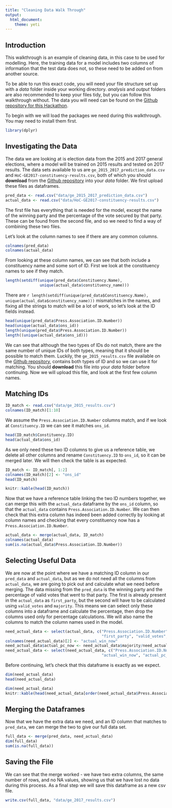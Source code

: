 ---
title: "Cleaning Data Walk Through"
output:
  html_document:
    theme: yeti
---
## Introduction

This walkthrough is an example of cleaning data, in this case to be used for modelling. Here, the training data for a model includes two columns of information that the test data does not, so these need to be added on from another source.

To be able to run this exact code, you will need your file structure set up with a _data_ folder inside your working directory. _analysis_ and _output_ folders are also recommended to keep your files tidy, but you can follow this walkthrough without. The data you will need can be found on the [Github repository for this Hackathon](https://github.com/MangoTheCat/rss-2018-hackathon). 

To begin with we will load the packages we need during this walkthrough. You may need to install them first.

```{r libraries, message = FALSE, warning = FALSE}
library(dplyr)
```

## Investigating the Data
The data we are looking at is election data from the 2015 and 2017 general elections, where a model will be trained on 2015 results and tested on 2017 results. The data sets available to us are `ge_2015_2017_prediction_data.csv` and `HoC-GE2017-constituency-results.csv`, both of which you should **download** from the [Github repository](https://github.com/MangoTheCat/rss-2018-hackathon) into your _data_ folder. We first upload these files as dataframes.

```{r upload_data, cache = TRUE}
pred_data <- read.csv("data/ge_2015_2017_prediction_data.csv")
actual_data <- read.csv("data/HoC-GE2017-constituency-results.csv")
```

The first file has everything that is needed for the model, except the name of the winning party and the percentage of the vote secured by that party. These can be found from the second file, and so we need to find a way of combining these two files.

Let's look at the column names to see if there are any common columns.
```{r look_cols}
colnames(pred_data)
colnames(actual_data)
```

From looking at these column names, we can see that both include a constituency name and some sort of ID. First we look at the constituency names to see if they match.

```{r check_names}
length(setdiff(unique(pred_data$Constituency.Name),
               unique(actual_data$constituency_name)))
```

There are `r length(setdiff(unique(pred_data$Constituency.Name), unique(actual_data$constituency_name)))` mismatches in the names, and fixing all the strings to match will be a lot of work, so let's look at the ID fields instead.

```{r check_ids}
head(unique(pred_data$Press.Association.ID.Number))
head(unique(actual_data$ons_id))
length(unique(pred_data$Press.Association.ID.Number))
length((unique(actual_data$ons_id)))
```

We can see that although the two types of IDs do not match, there are the same number of unique IDs of both types, meaning that it should be possible to match them. Luckily, the `ge_2015_results.csv` file available on the [Github repository](https://github.com/MangoTheCat/rss-2018-hackathon), contains both types of ID and so we can use it for matching. You should **download** this file into your _data_ folder before continuing. Now we will upload this file, and look at the first few column names.

## Matching IDs

```{r upload_matching, cache = TRUE}
ID_match <- read.csv("data/ge_2015_results.csv")
colnames(ID_match)[1:10]
```

We assume the `Press.Association.ID.Number` columns match, and if we look at `Constituency.ID` we can see it matches `ons_id`.

```{r ons_id_check}
head(ID_match$Constituency.ID)
head(actual_data$ons_id)
```

As we only need these two ID columns to give us a reference table, we delete all other columns and rename `Constituency.ID` to `ons_id`, so it can be merged later. We will then check the table is as expected.

```{r reference_table, results = 'hide', cache = TRUE}
ID_match <- ID_match[, 1:2]
colnames(ID_match)[2] <- "ons_id"
head(ID_match)
```

```{r reference_table_out, results = 'markup', echo = FALSE}
knitr::kable(head(ID_match))
```

Now that we have a reference table linking the two ID numbers together, we can merge this with the `actual_data` dataframe by the `ons_id` column, so that the `actual_data` contains `Press.Association.ID.Number`. We can then check that this extra column has indeed been added correctly by looking at column names and checking that every constituency now has a `Press.Association.ID.Number`.

```{r merge_actual, cache = TRUE}
actual_data <- merge(actual_data, ID_match)
colnames(actual_data)
sum(is.na(actual_data$Press.Association.ID.Number))
```

## Selecting Useful Data

We are now at the point where we have a matching ID column in our `pred_data` and `actual_data`, but as we do not need all the columns from `actual_data`, we are going to pick out and calculate what we need before merging. The data missing from the `pred_data` is the winning party and the percentage of valid votes that went to that party. The first is already present in the `actual_data` as `first_party`, but the second will have to be calculated using `valid_votes` and `majority`. This means we can select only these columns into a dataframe and calculate the percentage, then drop the columns used only for percentage calculations. We will also name the columns to match the column names used in the model. 

```{r needed_data, cache = TRUE}
need_actual_data <- select(actual_data, c("Press.Association.ID.Number",
                                          "first_party", "valid_votes", "majority"))
colnames(need_actual_data)[2] <- "actual_win_now"
need_actual_data$actual_pc_now <- need_actual_data$majority/need_actual_data$valid_votes
need_actual_data <- select(need_actual_data, c("Press.Association.ID.Number",
                                          "actual_win_now", "actual_pc_now"))
```

Before continuing, let's check that this dataframe is exactly as we expect.
```{r check_needed, eval = FALSE}
dim(need_actual_data)
head(need_actual_data)
```

```{r check_needed_out, echo = FALSE}
dim(need_actual_data)
knitr::kable(head(need_actual_data[order(need_actual_data$Press.Association.ID.Number), ]), row.names = FALSE)
```

## Merging the Dataframes
Now that we have the extra data we need, and an ID column that matches to `pred_data`, we can merge the two to give our full data set.

```{r final_merge, cache = TRUE}
full_data <- merge(pred_data, need_actual_data)
dim(full_data)
sum(is.na(full_data))
```

## Saving the File

We can see that the merge worked - we have two extra columns, the same number of rows, and no NA values, showing us that we have lost no data during this process. As a final step we will save this dataframe as a new csv file.

```{r save_file}
write.csv(full_data, "data/ge_2017_results.csv")
```
